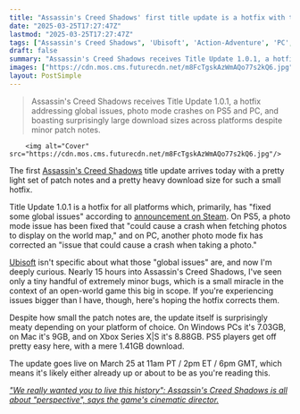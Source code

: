 ```yaml
---
title: "Assassin's Creed Shadows' first title update is a hotfix with three lines of patch notes and a download size up to 9GB"
date: "2025-03-25T17:27:47Z"
lastmod: "2025-03-25T17:27:47Z"
tags: ["Assassin's Creed Shadows", 'Ubisoft', 'Action-Adventure', 'PC', 'PS5', 'Xbox Series X|S', 'Patch', 'Hotfix', 'Bug Fixes']
draft: false
summary: "Assassin's Creed Shadows receives Title Update 1.0.1, a hotfix addressing global issues, photo mode crashes on PS5 and PC, and boasting surprisingly large download sizes across platforms despite minor patch notes."
images: ["https://cdn.mos.cms.futurecdn.net/m8FcTgskAzWmAQo77s2kQ6.jpg"]
layout: PostSimple
---
```

> Assassin's Creed Shadows receives Title Update 1.0.1, a hotfix addressing global issues, photo mode crashes on PS5 and PC, and boasting surprisingly large download sizes across platforms despite minor patch notes.


        <img alt="Cover" src="https://cdn.mos.cms.futurecdn.net/m8FcTgskAzWmAQo77s2kQ6.jpg"/>
        
The first [Assassin's Creed Shadows](https://www.gamesradar.com/assassins-creed-shadows-guide/) title update arrives today with a pretty light set of patch notes and a pretty heavy download size for such a small hotfix.

Title Update 1.0.1 is a hotfix for all platforms which, primarily, has "fixed some global issues" according to [announcement on Steam](https://store.steampowered.com/news/app/3159330/view/519708788060586385). On PS5, a photo mode issue has been fixed that "could cause a crash when fetching photos to display on the world map," and on PC, another photo mode fix has corrected an "issue that could cause a crash when taking a photo."

[Ubisoft](https://www.gamesradar.com/tag/ubisoft/) isn't specific about what those "global issues" are, and now I'm deeply curious. Nearly 15 hours into Assassin's Creed Shadows, I've seen only a tiny handful of extremely minor bugs, which is a small miracle in the context of an open-world game this big in scope. If you're experiencing issues bigger than I have, though, here's hoping the hotfix corrects them.

Despite how small the patch notes are, the update itself is surprisingly meaty depending on your platform of choice. On Windows PCs it's 7.03GB, on Mac it's 9GB, and on Xbox Series X|S it's 8.88GB. PS5 players get off pretty easy here, with a mere 1.41GB download.

The update goes live on March 25 at 11am PT / 2pm ET / 6pm GMT, which means it's likely either already up or about to be as you're reading this.

[<em>"We really wanted you to live this history": Assassin's Creed Shadows is all about "perspective", says the game's cinematic director.</em>](https://www.gamesradar.com/games/assassin-s-creed/we-really-wanted-you-to-live-this-history-assassins-creed-shadows-is-all-about-perspective-says-the-games-cinematic-director/)
        